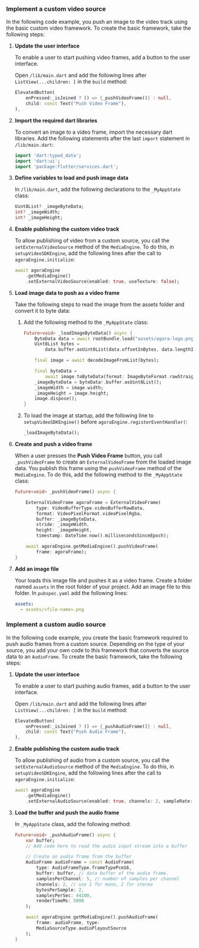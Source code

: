 <PlatformWrapper platform="flutter">

### Implement a custom video source

In the following code example, you push an image to the video track using the basic custom video framework. To create the basic framework, take the following steps:

1. **Update the user interface**

    To enable a user to start pushing video frames, add a button to the user interface.

    Open `/lib/main.dart` and add the following lines after `ListView(...children: [` in the `build` method:

    ```dart
    ElevatedButton(
        onPressed:_isJoined ? () => {_pushVideoFrame()} : null,
        child: const Text("Push Video Frame"),
    ),
    ```

1. **Import the required dart libraries**

    To convert an image to a video frame, import the necessary dart libraries. Add the following statements after the last `import` statement in `/lib/main.dart`:

    ```dart
    import 'dart:typed_data';
    import 'dart:ui';
    import 'package:flutter/services.dart';
    ```

1. **Define variables to load and push image data**

    In `/lib/main.dart`, add the following declarations to the `_MyAppState` class:

    ```dart
    Uint8List? _imageByteData;
    int? _imageWidth;
    int? _imageHeight;
    ```

1. **Enable publishing the custom video track**

    To allow publishing of video from a custom source, you call the `setExternalVideoSource` method of the `MediaEngine`. To do this, in `setupVideoSDKEngine`, add the following lines after the call to `agoraEngine.initialize`:

    ```dart
    await agoraEngine
        .getMediaEngine()
        .setExternalVideoSource(enabled: true, useTexture: false);
    ```

1. **Load image data to push as a video frame**

    Take the following steps to read the image from the assets folder and convert it to byte data:

    1. Add the following method to the `_MyAppState` class:

        ```dart
        Future<void> _loadImageByteData() async {
            ByteData data = await rootBundle.load("assets/agora-logo.png");
            Uint8List bytes =
                data.buffer.asUint8List(data.offsetInBytes, data.lengthInBytes);

            final image = await decodeImageFromList(bytes);

            final byteData =
                await image.toByteData(format: ImageByteFormat.rawStraightRgba);
            _imageByteData = byteData!.buffer.asUint8List();
            _imageWidth = image.width;
            _imageHeight = image.height;
            image.dispose();
        }
        ```

    1. To load the image at startup, add the following line to `setupVideoSDKEngine()` before `agoraEngine.registerEventHandler(`:
    
        ```dart
        _loadImageByteData();
        ```

1. **Create and push a video frame**

    When a user presses the **Push Video Frame** button, you call `_pushVideoFrame` to create an `ExternalVideoFrame` from the loaded image data. You publish this frame using the `pushVideoFrame` method of the `MediaEngine`. To do this, add the following method to the `_MyAppState` class:

    ```dart
    Future<void> _pushVideoFrame() async {

        ExternalVideoFrame agoraFrame = ExternalVideoFrame(
            type: VideoBufferType.videoBufferRawData,
            format: VideoPixelFormat.videoPixelRgba,
            buffer: _imageByteData,
            stride: _imageWidth,
            height: _imageHeight,
            timestamp: DateTime.now().millisecondsSinceEpoch);

        await agoraEngine.getMediaEngine().pushVideoFrame(
            frame: agoraFrame);
    }
    ```

1. **Add an image file**

    Your <Vpl k="CLIENT" /> loads this image file and pushes it as a video frame. Create a folder named `assets` in the root folder of your project. Add an image file to this folder. In `pubspec.yaml` add the following lines:
    
    ```yaml
    assets:
      - assets/<file-name>.png
    ```

### Implement a custom audio source

In the following code example, you create the basic framework required to push audio frames from a custom source. Depending on the type of your source, you add your own code to this framework that converts the source data to an `AudioFrame`. To create the basic framework, take the following steps:

1. **Update the user interface**

    To enable a user to start pushing audio frames, add a button to the user interface.

    Open `/lib/main.dart` and add the following lines after `ListView(...children: [` in the `build` method:

    ```dart
    ElevatedButton(
        onPressed:_isJoined ? () => {_pushAudioFrame()} : null,
        child: const Text("Push Audio Frame"),
    ),
    ```

1. **Enable publishing the custom audio track**

     To allow publishing of audio from a custom source, you call the `setExternalAudioSource` method of the `MediaEngine`. To do this, in `setupVideoSDKEngine`, add the following lines after the call to `agoraEngine.initialize`:

    ```dart
    await agoraEngine
        .getMediaEngine()
        .setExternalAudioSource(enabled: true, channels: 2, sampleRate: 44100);
    ```

1. **Load the buffer and push the audio frame**

    In `_MyAppState` class, add the following method:

    ```dart
    Future<void> _pushAudioFrame() async {
        var buffer;
        // Add code here to read the audio input stream into a buffer

        // Create an audio frame from the buffer
        AudioFrame audioFrame = const AudioFrame(
            type: AudioFrameType.frameTypePcm16,
            buffer: buffer, // data buffer of the audio frame.
            samplesPerChannel: 5, // number of samples per channel
            channels: 2, // use 1 for mono, 2 for stereo
            bytesPerSample: 2,
            samplesPerSec: 44100,
            renderTimeMs: 5000
        );

        await agoraEngine.getMediaEngine().pushAudioFrame(
            frame: audioFrame, type:
            MediaSourceType.audioPlayoutSource
        );
    }
    ```



</PlatformWrapper>
